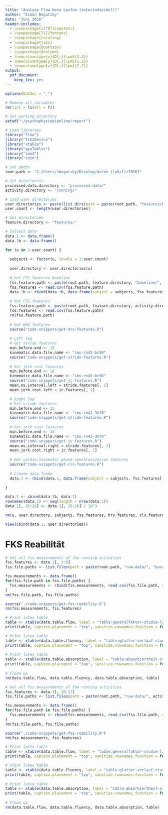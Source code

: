 ```yaml
---
title: "Analyse Flow beim Laufen (interindividell)"
author: "Simon Bogutzky"
date: "Juni 2016"
header-includes:
  - \usepackage[utf8]{inputenc} 
  - \usepackage[T1]{fontenc}
  - \usepackage{rotating}
  - \usepackage{tikz}
  - \usepackage{booktabs} 
  - \usepackage{dcolumn}
  - \newcolumntype{x}{D{;}{\pm}{3.3}} 
  - \newcolumntype{y}{D{;}{\pm}{5.3}}
  - \newcolumntype{z}{D{;}{\pm}{7.7}}
output: 
  pdf_document: 
    keep_tex: yes
---
```


```r
options(OutDec = ",")

# Remove all variables
rm(list = ls(all = T))

# Set working directory
setwd("~/psychophysiopipeline/report")

# Load libraries
library("flow")
library("tikzDevice")
library("xtable")
library("apaTables")
library("lme4")
library("coin")

# Set paths
root.path <- "C:/Users/sbogutzky/Desktop/daten (lokal)/2016/"

# Set directories
processed.data.directory <- "processed-data/"
activity.directory <- "running/"

```

```r

# Load user directories
user.directories <- paste(list.dirs(path = paste(root.path, "features/baseline/", sep = ""), full.names = F, recursive = F), "/", sep = "")
user.count <- length(user.directories)

# Set directories
feature.directory <- "features/"

# Collect data
data.1 <- data.frame()
data.1b <- data.frame()

for (u in 1:user.count) {
  
  subjects <- factor(u, levels = 1:user.count)
  
  user.directory <- user.directories[u]
  
  # Get FSS features baseline
  fss.feature.path <- paste(root.path, feature.directory, "baseline/", user.directory, "/", "fss-features.csv", sep = "")
  fss.features <- read.csv(fss.feature.path)
  data.1b <- rbind(data.1b, data.frame(subject = subjects, fss.features[, 1:7]))
  
  # Get FSS features
  fss.feature.path <- paste(root.path, feature.directory, activity.directory, user.directory, "fss-features.csv", sep = "")
  fss.features <- read.csv(fss.feature.path)
  rm(fss.feature.path)
    
  # Get HRV features
  source("code-snippets/get-hrv-features.R")
  
  # Left leg
  # Get stride features
  min.before.end <- 15
  kinematic.data.file.name <- "imu-rn42-bc98"
  source("code-snippets/get-stride-features.R")
    
  # Get jerk cost features
  min.before.end <- 15
  kinematic.data.file.name <- "imu-rn42-bc98"
  source("code-snippets/get-jc-features.R")
  mean.ms.interval.left = stride.features[, 1]
  mean.jerk.cost.left = jc.features[, 1]

  # Right leg
  # Get stride features
  min.before.end <- 15
  kinematic.data.file.name <- "imu-rn42-3b70"
  source("code-snippets/get-stride-features.R")
    
  # Get jerk cost features
  min.before.end <- 15
  kinematic.data.file.name <- "imu-rn42-3b70"
  source("code-snippets/get-jc-features.R")
  mean.ms.interval.right = stride.features[, 1]
  mean.jerk.cost.right = jc.features[, 1]
    
  # Get cardio-locomotor phase synchronization features
  source("code-snippets/get-cls-features.R")
  
  # Create data frame
  data.1 <- rbind(data.1, data.frame(subject = subjects, fss.features[, c(1:8)], hrv.features[, c(2, 3, 5)], cls.features[, 1:2], mean.ms.interval.left, mean.ms.interval.right, mean.jerk.cost.left, mean.jerk.cost.right))
  
}

data.1 <- cbind(data.1b, data.1)
rownames(data.1) <- seq(length = nrow(data.1))
data.1[, 25:26] <- data.1[, 25:26] / 10^3

rm(u, user.directory, subjects, fss.features, hrv.features, cls.features, data.1b, jc.features, stride.features, mean.ms.interval.left, mean.ms.interval.right, mean.jerk.cost.left, mean.jerk.cost.right, min.before.end, user.count, kinematic.data.file.name)
```

```r
View(cbind(data.1, user.directories))
```

# FKS Reabilität

```r

# Get all fss measurements of the running activities
fss.features <- data.1[, 2:8]
fss.file.paths <- list.files(path = paste(root.path, "raw-data/", "baseline/", sep = ""), pattern = "self-report.csv", full.names = TRUE, recursive = TRUE)

fss.measurements <- data.frame()
for(fss.file.path in fss.file.paths) {
  fss.measurements <- rbind(fss.measurements, read.csv(fss.file.path, comment.char = "#")[4:13])
}
rm(fss.file.path, fss.file.paths)

source("./code-snippets/get-fss-reability.R")
rm(fss.measurements, fss.features)
```

```r

# Print latex table
table <- xtable(data.table.flow, label = "table:generalfaktor-studie-laufen-baseline", align = "lrrr", caption = "Arithmetisches Mittel, Standardabweichung und Item-Faktor-Korrelation der Items des Generalfaktors der Studie zum Laufen (Baseline) [$N = 36$]") 
print(table, caption.placement = "top", sanitize.rownames.function = function(x){x}, comment = FALSE, booktabs = TRUE)

# Print latex table
table <- xtable(data.table.fluency, label = "table:glatter-verlauf-studie-laufen-baseline", align = "lrrr", caption = "Arithmetisches Mittel, Standardabweichung und Item-Faktor-Korrelation der Items des glatten Verlaufs der Studie zum Laufen (Baseline) [$N = 36$]") 
print(table, caption.placement = "top", sanitize.rownames.function = function(x){x}, comment = FALSE, booktabs = TRUE)
  
# Print latex table
table <- xtable(data.table.absorption, label = "table:absorbiertheit-studie-laufen", align = "lrrr", caption = "Arithmetisches Mittel, Standardabweichung und Item-Faktor-Korrelation der Items der Absorbiertheit der Studie zum Laufen (Baseline) [$N = 36$]") 
print(table, caption.placement = "top", sanitize.rownames.function = function(x){x}, comment = FALSE, booktabs = TRUE)
  
# Clean up
rm(data.table.flow, data.table.fluency, data.table.absorption, table)
```

```r

# Get all fss measurements of the running activities
fss.features <- data.1[, 10:17]
fss.file.paths <- list.files(path = paste(root.path, "raw-data/", activity.directory, sep = ""), pattern = "self-report.csv", full.names = TRUE, recursive = TRUE)

fss.measurements <- data.frame()
for(fss.file.path in fss.file.paths) {
  fss.measurements <- rbind(fss.measurements, read.csv(fss.file.path, comment.char = "#")[4:13])
}
rm(fss.file.path, fss.file.paths)

source("./code-snippets/get-fss-reability.R")
rm(fss.measurements, fss.features)
```

```r

# Print latex table
table <- xtable(data.table.flow, label = "table:generalfaktor-studie-laufen", align = "lrrr", caption = "Arithmetisches Mittel, Standardabweichung und Item-Faktor-Korrelation der Items des Generalfaktors der Studie zum Laufen [$N = 36$]") 
print(table, caption.placement = "top", sanitize.rownames.function = function(x){x}, comment = FALSE, booktabs = TRUE)

# Print latex table
table <- xtable(data.table.fluency, label = "table:glatter-verlauf-studie-laufen", align = "lrrr", caption = "Arithmetisches Mittel, Standardabweichung und Item-Faktor-Korrelation der Items des glatten Verlaufs der Studie zum Laufen [$N = 36$]") 
print(table, caption.placement = "top", sanitize.rownames.function = function(x){x}, comment = FALSE, booktabs = TRUE)
  
# Print latex table
table <- xtable(data.table.absorption, label = "table:absorbiertheit-studie-laufen", align = "lrrr", caption = "Arithmetisches Mittel, Standardabweichung und Item-Faktor-Korrelation der Items der Absorbiertheit der Studie zum Laufen [$N = 36$]") 
print(table, caption.placement = "top", sanitize.rownames.function = function(x){x}, comment = FALSE, booktabs = TRUE)
  
# Clean up
rm(data.table.flow, data.table.fluency, data.table.absorption, table)
```





